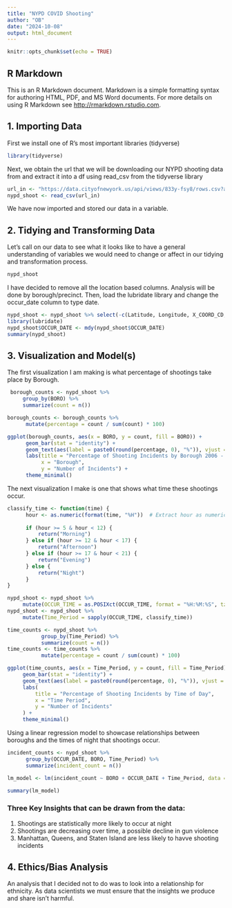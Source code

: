 ```yaml
---
title: "NYPD COVID Shooting"
author: "OB"
date: "2024-10-08"
output: html_document
---
```


```r
knitr::opts_chunk$set(echo = TRUE)
```

## R Markdown

This is an R Markdown document. Markdown is a simple formatting syntax for authoring HTML, PDF, and MS Word documents. For more details on using R Markdown see <http://rmarkdown.rstudio.com>.

## 1. Importing Data

First we install one of R's most important libraries (tidyverse)
```r
library(tidyverse)
```

Next, we obtain the url that we will be downloading our NYPD shooting data from and extract it into a df using read_csv from the tidyverse library

```r
url_in <- "https://data.cityofnewyork.us/api/views/833y-fsy8/rows.csv?accessType=DOWNLOAD"
nypd_shoot <- read_csv(url_in)
```
We have now imported and stored our data in a variable.

## 2. Tidying and Transforming Data

Let's call on our data to see what it looks like to have a general understanding of variables we would need to change or affect in our tidying and transformation process.

```r
nypd_shoot
```

I have decided to remove all the location based columns. Analysis will be done by borough/precinct. Then, load the lubridate library and change the occur_date column to type date.

```r
nypd_shoot <- nypd_shoot %>% select(-c(Latitude, Longitude, X_COORD_CD, Y_COORD_CD, Lon_Lat))
library(lubridate)
nypd_shoot$OCCUR_DATE <- mdy(nypd_shoot$OCCUR_DATE)
summary(nypd_shoot)
```

## 3. Visualization and Model(s)

The first visualization I am making is what percentage of shootings take place by Borough. 

```r
 borough_counts <- nypd_shoot %>%
     group_by(BORO) %>%
     summarize(count = n())

borough_counts <- borough_counts %>%
      mutate(percentage = count / sum(count) * 100)

ggplot(borough_counts, aes(x = BORO, y = count, fill = BORO)) +
      geom_bar(stat = "identity") +
      geom_text(aes(label = paste0(round(percentage, 0), "%")), vjust = -0.5) + 
      labs(title = "Percentage of Shooting Incidents by Borough 2006 - 2023",
           x = "Borough",
           y = "Number of Incidents") +
      theme_minimal()
```

The next visualization I make is one that shows what time these shootings occur.

```r
classify_time <- function(time) {
      hour <- as.numeric(format(time, "%H"))  # Extract hour as numeric
      
      if (hour >= 5 & hour < 12) {
          return("Morning")
      } else if (hour >= 12 & hour < 17) {
          return("Afternoon")
      } else if (hour >= 17 & hour < 21) {
          return("Evening")
      } else {
          return("Night")
      }
}

nypd_shoot <- nypd_shoot %>%
     mutate(OCCUR_TIME = as.POSIXct(OCCUR_TIME, format = "%H:%M:%S", tz = "UTC"))
nypd_shoot <- nypd_shoot %>%
     mutate(Time_Period = sapply(OCCUR_TIME, classify_time))

time_counts <- nypd_shoot %>%
           group_by(Time_Period) %>%
           summarize(count = n())
time_counts <- time_counts %>%
           mutate(percentage = count / sum(count) * 100)

ggplot(time_counts, aes(x = Time_Period, y = count, fill = Time_Period)) +
     geom_bar(stat = "identity") +
     geom_text(aes(label = paste0(round(percentage, 0), "%")), vjust = -0.5) + 
     labs(
         title = "Percentage of Shooting Incidents by Time of Day",
         x = "Time Period",
         y = "Number of Incidents"
     ) +
     theme_minimal()
```


Using a linear regression model to showcase relationships between boroughs and the times of night that shootings occur.

```r
incident_counts <- nypd_shoot %>%
      group_by(OCCUR_DATE, BORO, Time_Period) %>%
      summarize(incident_count = n())
```

```r
lm_model <- lm(incident_count ~ BORO + OCCUR_DATE + Time_Period, data = incident_counts)

summary(lm_model)
```

### **Three Key Insights that can be drawn from the data:**

 1. Shootings are statistically more likely to occur at night
 2. Shootings are decreasing over time, a possible decline in gun violence
 3. Manhattan, Queens, and Staten Island are less likely to havve shooting incidents

## 4. Ethics/Bias Analysis

An analysis that I decided not to do was to look into a relationship for ethnicity. As data scientists we must ensure that the insights we produce and share isn't harmful.